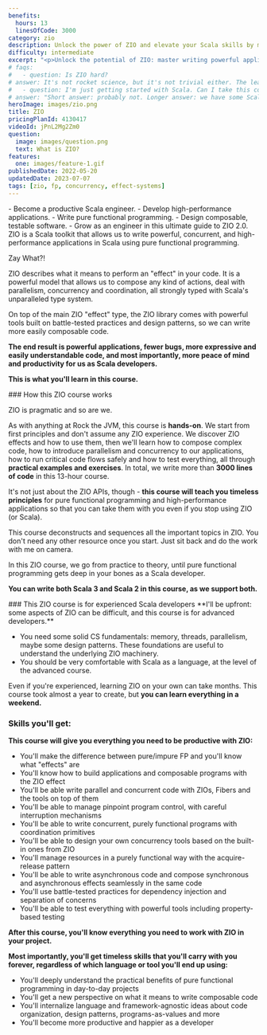 ```yaml
---
benefits:
  hours: 13
  linesOfCode: 3000
category: zio
description: Unlock the power of ZIO and elevate your Scala skills by mastering parallelism, concurrency, and pure functional programming. This course focuses on one of the most exciting tools in the Scala ecosystem, providing hands-on experience to build robust, high-performance applications.
difficulty: intermediate
excerpt: "<p>Unlock the potential of ZIO: master writing powerful applications with parallelism, concurrency, and pure functional programming</p>"
# faqs:
#   - question: Is ZIO hard?
# answer: It's not rocket science, but it's not trivial either. The learning curve is steep if you're doing it on your own. Materials are scarce. That's why I made this course, to compress your learning time to just a couple of days, with a smooth progression and lots of practice.
#   - question: I'm just getting started with Scala. Can I take this course?
# answer: "Short answer: probably not. Longer answer: we have some Scala starter code at the beginning of the course, but that won't replace the kind of experience we need for this course. I recommend you check out the Scala essentials and advanced courses first before coming back here."
heroImage: images/zio.png
title: ZIO
pricingPlanId: 4130417
videoId: jPnL2Mg2Zm0
question:
  image: images/question.png
  text: What is ZIO?
features:
  one: images/feature-1.gif
publishedDate: 2022-05-20
updatedDate: 2023-07-07
tags: [zio, fp, concurrency, effect-systems]
---
```



<CourseLayout>
<Fragment slot="goal">
- Become a productive Scala engineer.
- Develop high-performance applications.
- Write pure functional programming.
- Design composable, testable software.
- Grow as an engineer in this ultimate guide to ZIO 2.0.
</Fragment>
<Fragment slot="question">
ZIO is a Scala toolkit that allows us to write powerful, concurrent, and high-performance applications in Scala using pure functional programming.

Zay What?!

ZIO describes what it means to perform an "effect" in your code. It is a powerful model that allows us to compose any kind of actions, deal with parallelism, concurrency and coordination, all strongly typed with Scala's unparalleled type system.

On top of the main ZIO "effect" type, the ZIO library comes with powerful tools built on battle-tested practices and design patterns, so we can write more easily composable code.

**The end result is powerful applications, fewer bugs, more expressive and easily understandable code, and most importantly, more peace of mind and productivity for us as Scala developers.**

**This is what you'll learn in this course.**

</Fragment>
<Fragment slot="feature1">
### How this ZIO course works

ZIO is pragmatic and so are we.

As with anything at Rock the JVM, this course is **hands-on**. We start from first principles and don't assume any ZIO experience. We discover ZIO effects and how to use them, then we'll learn how to compose complex code, how to introduce parallelism and concurrency to our applications, how to run critical code flows safely and how to test everything, all through **practical examples and exercises**. In total, we write more than **3000 lines of code** in this 13-hour course.

It's not just about the ZIO APIs, though - **this course will teach you timeless principles** for pure functional programming and high-performance applications so that you can take them with you even if you stop using ZIO (or Scala).

This course deconstructs and sequences all the important topics in ZIO. You don't need any other resource once you start. Just sit back and do the work with me on camera.

In this ZIO course, we go from practice to theory, until pure functional programming gets deep in your bones as a Scala developer.

**You can write both Scala 3 and Scala 2 in this course, as we support both.**

</Fragment>
<Fragment slot="skills">
### This ZIO course is for experienced Scala developers
**I'll be upfront: some aspects of ZIO can be difficult, and this course is for advanced developers.**

- You need some solid CS fundamentals: memory, threads, parallelism, maybe some design patterns. These foundations are useful to understand the underlying ZIO machinery.
- You should be very comfortable with Scala as a language, at the level of the advanced course.

Even if you're experienced, learning ZIO on your own can take months. This course took almost a year to create, but **you can learn everything in a weekend.**

### Skills you'll get:

**This course will give you everything you need to be productive with ZIO:**

- You'll make the difference between pure/impure FP and you'll know what "effects" are
- You'll know how to build applications and composable programs with the ZIO effect
- You'll be able write parallel and concurrent code with ZIOs, Fibers and the tools on top of them
- You'll be able to manage pinpoint program control, with careful interruption mechanisms
- You'll be able to write concurrent, purely functional programs with coordination primitives
- You'll be able to design your own concurrency tools based on the built-in ones from ZIO
- You'll manage resources in a purely functional way with the acquire-release pattern
- You'll be able to write asynchronous code and compose synchronous and asynchronous effects seamlessly in the same code
- You'll use battle-tested practices for dependency injection and separation of concerns
- You'll be able to test everything with powerful tools including property-based testing

**After this course, you'll know everything you need to work with ZIO in your project.**

**Most importantly, you'll get timeless skills that you'll carry with you forever, regardless of which language or tool you'll end up using:**

- You'll deeply understand the practical benefits of pure functional programming in day-to-day projects
- You'll get a new perspective on what it means to write composable code
- You'll internalize language and framework-agnostic ideas about code organization, design patterns, programs-as-values and more
- You'll become more productive and happier as a developer

</Fragment>
</CourseLayout>
